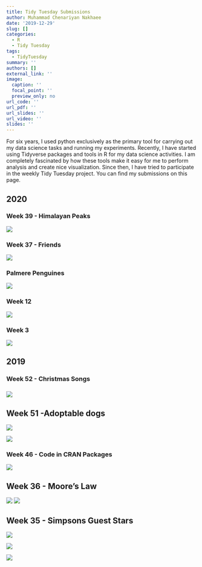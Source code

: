 ```yaml
---
title: Tidy Tuesday Submissions
author: Muhammad Chenariyan Nakhaee
date: '2019-12-29'
slug: []
categories:
  - R
  - Tidy Tuesday
tags:
  - TidyTuesday
summary: ''
authors: []
external_link: ''
image:
  caption: ''
  focal_point: ''
  preview_only: no
url_code: ''
url_pdf: ''
url_slides: ''
url_video: ''
slides: ''
---
```

For six years, I used python exclusively as the primary tool for carrying out my data science tasks and running my experiments. Recently, I have started using Tidyverse packages and tools in R for my data science activities. I am completely fascinated by how these tools make it easy for me to perform analysis and create nice visualization. Since then, I have tried to participate in the weekly Tidy Tuesday project.
You can find my submissions on this page.  



## 2020

### Week 39 - Himalayan Peaks
![](peaks_plot.png)

### Week 37 - Friends
![](My TidyTuesday Plot.png)

### Palmere Penguines
![](palmere.png)

### Week 12
![](The_Office.png)

### Week 3

![](password_quality.jpg)

## 2019

### Week 52 - Christmas Songs

### ![](00001d.png)

## Week 51 -Adoptable dogs

![](tags_Akbar.jpg)

![](ccc.png)

### Week 46 -  Code in CRAN Packages

![](cran_pkg.png)



## **Week 36 - Moore's Law**

![](CPU.jpg)
![](CPU-Plot.jpg)


## Week 35 - Simpsons Guest Stars

![](1.jpg)

![](2.jpg)

![](3.jpg)

